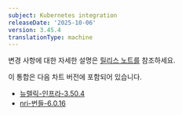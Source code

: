 ```yaml
---
subject: Kubernetes integration
releaseDate: '2025-10-06'
version: 3.45.4
translationType: machine
---
```


변경 사항에 대한 자세한 설명은 [릴리스 노트를](https://github.com/newrelic/nri-kubernetes/releases/tag/v3.45.4) 참조하세요.

이 통합은 다음 차트 버전에 포함되어 있습니다.

* [뉴렐릭-인프라-3.50.4](https://github.com/newrelic/nri-kubernetes/releases/tag/newrelic-infrastructure-3.50.4)
* [nri-번들-6.0.16](https://github.com/newrelic/helm-charts/releases/tag/nri-bundle-6.0.16)